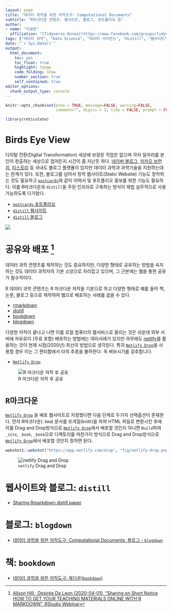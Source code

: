 ```yaml
---
layout: page
title: "데이터 과학을 위한 저작도구: Computational Documents"
subtitle: "R마크다운 콘텐츠: 웹사이트, 블로그, 포트폴리오 등"
author:
- name: "이광춘"
  affiliation: "[Tidyverse Korea](https://www.facebook.com/groups/tidyverse/)"
tags: ["데이터 과학", "Data Science", "데이터 사이언스", "distill", "웹사이트", "과학기술", "블로그"]
date: "`r Sys.Date()`"
output:
  html_document: 
    toc: yes
    toc_float: true
    highlight: tango
    code_folding: show
    number_section: true
    self_contained: true
editor_options: 
  chunk_output_type: console
---
```


```r
knitr::opts_chunk$set(echo = TRUE, message=FALSE, warning=FALSE,
                      comment="", digits = 3, tidy = FALSE, prompt = FALSE, fig.align = 'center')

library(reticulate)
```

# Birds Eye View {#birds-eye-view}

디지털 전환(Digital Transformation) 세상에 보장된 직업은 없으며 각자 일자리를 본인이 창출하는 세상으로 접어든지 시간이 좀 지난듯 하다.
[네이버 블로그](https://section.blog.naver.com/), [카카오 브런치](https://brunch.co.kr/), [티스토리](https://www.tistory.com/) 등 국내도 블로그 플랫폼이 있지만 데이터 과학과 과학기술을 지원하는데는 한계가 있다. 또한, 블로그를 넘어서 정적 웹사이트(Static Website) 기능도 장착하는 것도 필요하고 [`postcards`](https://github.com/seankross/postcards)와 같이 이력서 및 포트폴리오 홍보를 위한 기능도 필요하다. 이를 R마크다운과 `distill`을 주된 인프라로 구축하는 방식이 제법 실무적으로 사용가능하도록 다가왔다.

- [`postcards` 포트폴리오](https://github.com/seankross/postcards)
- [`distill` 웹사이트](https://rstudio.github.io/distill/website.html)
- [`distill` 블로그](https://rstudio.github.io/distill/blog.html)

![](fig/rmarkdown-webstie-blog.png)

# 공유와 배포 [^rstudio-sharing] {#netlify-share}

[^rstudio-sharing]: [Alison Hill · Desirée De Leon (2020-04-01), "Sharing on Short Notice HOW TO GET YOUR TEACHING MATERIALS ONLINE WITH R MARKDOWN", RStudio Webinar](https://rstudio-education.github.io/sharing-short-notice/#1)

데이터 과학 콘텐츠를 제작하는 것도 중요하지만, 다양한 형태로 공유하는 방법을 숙지하는 것도 데이터 과학자의 기본 소양으로 자리잡고 있으며, 그 근본에는 웹을 통한 공유가 필수적이다. 

R 데이터 과학 콘텐츠는 R 마크다운 저작을 기본으로 하고 다양한 형태로 예를 들어 책, 논문, 블로그 등으로 제작하여 웹으로 배포하는 사례를 꼽을 수 있다.

- [rmarkdown](https://rmarkdown.rstudio.com/index.html)
- [distill](https://github.com/rstudio/distill)
- [bookdown](https://bookdown.org/)
- [blogdown](https://cran.r-project.org/web/packages/blogdown/index.html)

다양한 저작이 끝나고 나면 이를 로컬 컴퓨터의 웹서비스로 올리는 것은 쉬운데 외부 서버에 자유로이 (무료 포함) 배포하는 방법에는 여러사례가 있지만 아무래도 [netlify](https://www.netlify.com/)를 활용하는 것이 현재 시점(2020년) 최선의 방법으로 생각된다. 특히 [`Netlify Drop`](https://app.netlify.com/drop)을 사용할 경우 이는 그 편리함에서 타의 추종을 불허한다. 꼭 써보시기를 강추합니다.

- [`Netlify Drop`](https://app.netlify.com/drop)

![R 마크다운 저작 후 공유](fig/sharing-yml.png)

# `R마크다운` {#netlify-rmarkdown}

[`Netlify Drop`](https://app.netlify.com/drop) 을 배포 웹사이트로 지정했다면 다음 단계로 두가지 선택옵션이 존재한다. 먼저 R마크다운(`.Rmd`) 문서를 뜨게질(knitr)을 하여 HTML 파일로 변환시킨 후에 이를 Drag and Drop방식으로 [`Netlify Drop`](https://app.netlify.com/drop)에서 배포할 것인지 아니면 `Build`하여 `_site`, `_book`, `_book`으로 디렉토리를 마찬가지 방식으로 Drag and Drop방식으로 [`Netlify Drop`](https://app.netlify.com/drop)에서 배포할 것인지 정하면 된다.


```r
webshot2::webshot("https://app.netlify.com/drop", "fig/netlify-drop.png")
```


![`netlify` Drag and Drop](fig/netlify-drag-and-drop.png)

# 웹사이트와 블로그: `distill` {#netlify-distill}

- [Sharing Rmarkdown distill paper](https://github.com/statkclee/sharing-distill)

# 블로그: `blogdown` {#netlify-blog}

- [데이터 과학을 위한 저작도구: Computational Documents, 블로그 - `blogdown`](ds-blogdown.html)

# 책: `bookdown` {#netlify-bookdown}

- [데이터 과학을 위한 저작도구: 북다운(`bookdown`)](bookdown-intro.html)


